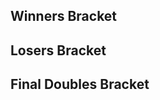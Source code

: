 {{DISPLAYTITLE:Super Nebulous 2: Doubles Bracket}}{{SetGame|melee}}{{BracketMatchSMWDisambig |oldtags=Mr.E |newtags=Mr.E (Unknown)}}
{{tabs static
|name1=Overview
|link1=Super Nebulous/2
|name2=Singles Bracket
|link2=Super Nebulous/2/Singles Bracket
|name3=Doubles Bracket
|link3=Super Nebulous/2/Doubles Bracket
|This=3
}}<!-- Generated with http://tournament-nub.rhcloud.com/toliquipedia -->

==Winners Bracket==
{{32DEDoublesWBracketA
|column-width=160
|r1m1t1p1=DJ Nintendo |r1m1t1p2=The Moon  |r1m1t1p1flag=us |r1m1t1p2flag=us |r1m1t1score=W |r1m1win=1
|r1m1t2p1=Bye |r1m1t2p2=Bye |r1m1p2flag= |r1m1p2score=-

|r1m2t1p1=Mt. Crushmore |r1m2t1p2=Quil  |r1m2t1p1flag= |r1m2t1p2flag= |r1m2t1score={{win}} |r1m2win=1
|r1m2t2p1=AL Juan |r1m2t2p2=AJK  |r1m2t2p1flag= |r1m2t2p2flag= |r1m2t2score=

|r1m3t1p1=Zoler |r1m3t1p2=Mike Haggar  |r1m3t1p1flag=se |r1m3t1p2flag=se |r1m3t1score=W |r1m3win=1
|r1m3t2p1=Bye |r1m3t2p2=Bye |r1m3p2flag= |r1m3p2score=-

|r1m4t1p1=HDL |r1m4t1p2=Mizu |r1m4p1flag=  |r1m4t1p1flag= |r1m4t1p2flag= |r1m4t1score=W |r1m4win=1
|r1m4t2p1=Bye |r1m4t2p2=Bye |r1m4p2flag= |r1m4p2score=-

|r1m5t1p1=Ice |r1m5t1p2=Swedish Delight  |r1m5t1p1flag=de |r1m5t1p2flag=us |r1m5t1score=W |r1m5win=1
|r1m5t2p1=Bye |r1m5t2p2=Bye |r1m5p2flag= |r1m5p2score=-

|r1m6t1p1=Kikki |r1m6t1p2=VJ  |r1m6t1p1flag= |r1m6t1p2flag= |r1m6t1score={{win}} |r1m6win=1
|r1m6t2p1=Havok |r1m6t2p2=Ultros  |r1m6t2p1flag= |r1m6t2p2flag= |r1m6t2score=

|r1m7t1p1=Fuzzyness |r1m7t1p2=Professor Pro  |r1m7t1p1flag=gb |r1m7t1p2flag=gb |r1m7t1score=W |r1m7win=1
|r1m7t2p1=Bye |r1m7t2p2=Bye |r1m7p2flag= |r1m7p2score=-

|r1m8t1p1=Squible |r1m8t1p2=MattDotZeb  |r1m8t1p1flag= |r1m8t1p2flag=us |r1m8t1score={{win}} |r1m8win=1
|r1m8t2p1=Chopseki |r1m8t2p2=White Mike  |r1m8t2p1flag= |r1m8t2p2flag= |r1m8t2score=

|r1m9t1p1=Android |r1m9t1p2=Calle W  |r1m9t1p1flag=se |r1m9t1p2flag=se |r1m9t1score=W |r1m9win=1
|r1m9t2p1=Bye |r1m9t2p2=Bye |r1m9p2flag= |r1m9p2score=-

|r1m10t1p1=Chuuper |r1m10t1p2=Idris  |r1m10t1p1flag= |r1m10t1p2flag= |r1m10t1score={{win}} |r1m10win=1
|r1m10t2p1=Mr.E |r1m10t2p2=Mr. GMO |r1m10p2flag= |r1m10p2score=

|r1m11t1p1=Zang |r1m11t1p2=GR  |r1m11t1p1flag= |r1m11t1p2flag= |r1m11t1score=W |r1m11win=1
|r1m11t2p1=Bye |r1m11t2p2=Bye |r1m11p2flag= |r1m11p2score=-

|r1m12t1p1=Fiya |r1m12t1p2=Zero Omega  |r1m12t1p1flag= |r1m12t1p2flag= |r1m12t1score=W |r1m12win=1
|r1m12t2p1=Bye |r1m12t2p2=Bye |r1m12p2flag= |r1m12p2score=-

|r1m13t1p1=G$ |r1m13t1p2=Alukard  |r1m13t1p1flag=us |r1m13t1p2flag=us |r1m13t1score=W |r1m13win=1
|r1m13t2p1=Bye |r1m13t2p2=Bye |r1m13p2flag= |r1m13p2score=-

|r1m14t1p1=Kmac |r1m14t1p2=Overflow  |r1m14t1p1flag= |r1m14t1p2flag= |r1m14t1score={{win}} |r1m14win=1
|r1m14t2p1=Mint |r1m14t2p2=Mums  |r1m14t2p1flag= |r1m14t2p2flag= |r1m14t2score=

|r1m15t1p1=Kuja |r1m15t1p2=Dev  |r1m15t1p1flag=se |r1m15t1p2flag=se |r1m15t1score=W |r1m15win=1
|r1m15t2p1=Bye |r1m15t2p2=Bye |r1m15p2flag= |r1m15p2score=-

|r1m16t1p1=Smuckers |r1m16t1p2=Boogie  |r1m16t1p1flag= |r1m16t1p2flag= |r1m16t1score={{win}} |r1m16win=1
|r1m16t2p1=Wawa |r1m16t2p2=Moses  |r1m16t2p1flag= |r1m16t2p2flag= |r1m16t2score=

|r2m1t1p1=DJ Nintendo |r2m1t1p2=The Moon  |r2m1t1p1flag=us |r2m1t1p2flag=us |r2m1t1score={{win}} |r2m1win=1
|r2m1t2p1=Mt. Crushmore |r2m1t2p2=Quil  |r2m1t2p1flag= |r2m1t2p2flag= |r2m1t2score=

|r2m2t1p1=Zoler |r2m2t1p2=Mike Haggar  |r2m2t1p1flag=se |r2m2t1p2flag=se |r2m2t1score= |r2m2win=2
|r2m2t2p1=HDL |r2m2t2p2=Mizu |r2m2p2flag=  |r2m2t2p1flag= |r2m2t2p2flag= |r2m2t2score={{win}}

|r2m3t1p1=Ice |r2m3t1p2=Swedish Delight  |r2m3t1p1flag=de |r2m3t1p2flag=us |r2m3t1score={{win}} |r2m3win=1
|r2m3t2p1=Kikki |r2m3t2p2=VJ  |r2m3t2p1flag= |r2m3t2p2flag= |r2m3t2score=

|r2m4t1p1=Fuzzyness |r2m4t1p2=Professor Pro  |r2m4t1p1flag=gb |r2m4t1p2flag=gb |r2m4t1score={{win}} |r2m4win=1
|r2m4t2p1=Squible |r2m4t2p2=MattDotZeb |r2m4t2p1flag= |r2m4t2p2flag=us |r2m4t2score=

|r2m5t1p1=Android |r2m5t1p2=Calle W  |r2m5t1p1flag=se |r2m5t1p2flag=se |r2m5t1score={{win}} |r2m5win=1
|r2m5t2p1=Chuuper |r2m5t2p2=Idris  |r2m5t2p1flag= |r2m5t2p2flag= |r2m5t2score=

|r2m6t1p1=Zang |r2m6t1p2=GR  |r2m6t1p1flag= |r2m6t1p2flag= |r2m6t1score= |r2m6win=2
|r2m6t2p1=Fiya |r2m6t2p2=Zero Omega  |r2m6t2p1flag= |r2m6t2p2flag= |r2m6t2score={{win}}

|r2m7t1p1=G$ |r2m7t1p2=Alukard  |r2m7t1p1flag=us |r2m7t1p2flag=us |r2m7t1score={{win}} |r2m7win=1
|r2m7t2p1=Kmac |r2m7t2p2=Overflow  |r2m7t2p1flag= |r2m7t2p2flag= |r2m7t2score=

|r2m8t1p1=Kuja |r2m8t1p2=Dev  |r2m8t1p1flag=se |r2m8t1p2flag=se |r2m8t1score={{win}} |r2m8win=1
|r2m8t2p1=Smuckers |r2m8t2p2=Boogie  |r2m8t2p1flag= |r2m8t2p2flag= |r2m8t2score=

|r3m1t1p1=DJ Nintendo |r3m1t1p2=The Moon  |r3m1t1p1flag=us |r3m1t1p2flag=us |r3m1t1score={{win}} |r3m1win=1
|r3m1t2p1=HDL |r3m1t2p2=Mizu |r3m1p2flag=  |r3m1t2p1flag= |r3m1t2p2flag= |r3m1t2score=

|r3m2t1p1=Ice |r3m2t1p2=Swedish Delight  |r3m2t1p1flag=de |r3m2t1p2flag=us |r3m2t1score={{win}} |r3m2win=1
|r3m2t2p1=Fuzzyness |r3m2t2p2=Professor Pro  |r3m2t2p1flag=gb |r3m2t2p2flag=gb |r3m2t2score=

|r3m3t1p1=Android |r3m3t1p2=Calle W  |r3m3t1p1flag=se |r3m3t1p2flag=se |r3m3t1score= |r3m3win=2
|r3m3t2p1=Fiya |r3m3t2p2=Zero Omega  |r3m3t2p1flag= |r3m3t2p2flag= |r3m3t2score={{win}}

|r3m4t1p1=G$ |r3m4t1p2=Alukard  |r3m4t1p1flag=us |r3m4t1p2flag=us |r3m4t1score={{win}} |r3m4win=1
|r3m4t2p1=Kuja |r3m4t2p2=Dev  |r3m4t2p1flag=se |r3m4t2p2flag=se |r3m4t2score=

|r4m1t1p1=DJ Nintendo |r4m1t1p2=The Moon  |r4m1t1p1flag=us |r4m1t1p2flag=us |r4m1t1score={{win}} |r4m1win=1
|r4m1t2p1=Ice |r4m1t2p2=Swedish Delight  |r4m1t2p1flag=de |r4m1t2p2flag=us |r4m1t2score=

|r4m2t1p1=Fiya |r4m2t1p2=Zero Omega  |r4m2t1p1flag= |r4m2t1p2flag= |r4m2t1score= |r4m2win=2
|r4m2t2p1=G$ |r4m2t2p2=Alukard  |r4m2t2p1flag=us |r4m2t2p2flag=us |r4m2t2score={{win}}
}}

==Losers Bracket==
{{32DEDoublesLBracketSmwA
|tourneylink=Super Nebulous/2
|tourneyname=Super Nebulous 2
|l1placement=25-32
|l2placement=17-24
|l3placement=13-16
|l4placement=9-12
|l5placement=7-8
|l6placement=5-6
|column-width=160

|l1m1t1p1=Bye |l1m1t1p2=Bye |l1m1p1flag= |l1m1p1score=- |l1m1win=2
|l1m1t2p1=AL Juan |l1m1t2p2=AJK  |l1m1t2p1flag= |l1m1t2p2flag= |l1m1t2score=W

|l1m2t1p1=Bye |l1m2t1p2=Bye |l1m2p1flag= |l1m2p1score=- |l1m2win=
|l1m2t2p1=Bye |l1m2t2p2=Bye |l1m2p2flag= |l1m2p2score=W

|l1m3t1p1=Bye |l1m3t1p2=Bye |l1m3p1flag= |l1m3p1score=- |l1m3win=2
|l1m3t2p1=Havok |l1m3t2p2=Ultros  |l1m3t2p1flag= |l1m3t2p2flag= |l1m3t2score=W

|l1m4t1p1=Bye |l1m4t1p2=Bye |l1m4p1flag= |l1m4p1score=- |l1m4win=2
|l1m4t2p1=Chopseki |l1m4t2p2=White Mike  |l1m4t2p1flag= |l1m4t2p2flag= |l1m4t2score=W

|l1m5t1p1=Bye |l1m5t1p2=Bye |l1m5p1flag= |l1m5p1score=- |l1m5win=2
|l1m5t2p1=Mr.E |l1m5t2p2=Mr. GMO |l1m5p2flag= |l1m5p2score=W

|l1m6t1p1=Bye |l1m6t1p2=Bye |l1m6p1flag= |l1m6p1score=- |l1m6win=
|l1m6t2p1=Bye |l1m6t2p2=Bye |l1m6p2flag= |l1m6p2score=W

|l1m7t1p1=Bye |l1m7t1p2=Bye |l1m7p1flag= |l1m7p1score=- |l1m7win=2
|l1m7t2p1=Mint |l1m7t2p2=Mums  |l1m7t2p1flag= |l1m7t2p2flag= |l1m7t2score=W

|l1m8t1p1=Bye |l1m8t1p2=Bye |l1m8p1flag= |l1m8p1score=- |l1m8win=2
|l1m8t2p1=Wawa |l1m8t2p2=Moses  |l1m8t2p1flag= |l1m8t2p2flag= |l1m8t2score=W

|l2m1t1p1=Smuckers |l2m1t1p2=Boogie  |l2m1t1p1flag= |l2m1t1p2flag= |l2m1t1score={{win}} |l2m1win=1
|l2m1t2p1=AL Juan |l2m1t2p2=AJK  |l2m1t2p1flag= |l2m1t2p2flag= |l2m1t2score=

|l2m2t1p1=Kmac |l2m2t1p2=Overflow  |l2m2t1p1flag= |l2m2t1p2flag= |l2m2t1score=W |l2m2win=1
|l2m2t2p1=Bye |l2m2t2p2=Bye |l2m2p2flag= |l2m2p2score=-

|l2m3t1p1=Zang |l2m3t1p2=GR  |l2m3t1p1flag= |l2m3t1p2flag= |l2m3t1score={{win}} |l2m3win=1
|l2m3t2p1=Havok |l2m3t2p2=Ultros  |l2m3t2p1flag= |l2m3t2p2flag= |l2m3t2score=

|l2m4t1p1=Chuuper |l2m4t1p2=Idris  |l2m4t1p1flag= |l2m4t1p2flag= |l2m4t1score={{win}} |l2m4win=1
|l2m4t2p1=Chopseki |l2m4t2p2=White Mike  |l2m4t2p1flag= |l2m4t2p2flag= |l2m4t2score=

|l2m5t1p1=Squible |l2m5t1p2=MattDotZeb  |l2m5t1p1flag= |l2m5t1p2flag=us |l2m5t1score={{win}} |l2m5win=1
|l2m5t2p1=Mr.E |l2m5t2p2=Mr. GMO |l2m5p2flag= |l2m5p2score=

|l2m6t1p1=Kikki |l2m6t1p2=VJ  |l2m6t1p1flag= |l2m6t1p2flag= |l2m6t1score=W |l2m6win=1
|l2m6t2p1=Bye |l2m6t2p2=Bye |l2m6p2flag= |l2m6p2score=-

|l2m7t1p1=Zoler |l2m7t1p2=Mike Haggar  |l2m7t1p1flag=se |l2m7t1p2flag=se |l2m7t1score={{win}} |l2m7win=1
|l2m7t2p1=Mint |l2m7t2p2=Mums  |l2m7t2p1flag= |l2m7t2p2flag= |l2m7t2score=

|l2m8t1p1=Mt. Crushmore |l2m8t1p2=Quil  |l2m8t1p1flag= |l2m8t1p2flag= |l2m8t1score={{win}} |l2m8win=1
|l2m8t2p1=Wawa |l2m8t2p2=Moses  |l2m8t2p1flag= |l2m8t2p2flag= |l2m8t2score=

|l3m1t1p1=Smuckers |l3m1t1p2=Boogie  |l3m1t1p1flag= |l3m1t1p2flag= |l3m1t1score={{win}} |l3m1win=1
|l3m1t2p1=Kmac |l3m1t2p2=Overflow  |l3m1t2p1flag= |l3m1t2p2flag= |l3m1t2score=

|l3m2t1p1=Zang |l3m2t1p2=GR  |l3m2t1p1flag= |l3m2t1p2flag= |l3m2t1score= |l3m2win=2
|l3m2t2p1=Chuuper |l3m2t2p2=Idris  |l3m2t2p1flag= |l3m2t2p2flag= |l3m2t2score={{win}}

|l3m3t1p1=Squible |l3m3t1p2=MattDotZeb  |l3m3t1p1flag= |l3m3t1p2flag=us |l3m3t1score={{win}} |l3m3win=1
|l3m3t2p1=Kikki |l3m3t2p2=VJ  |l3m3t2p1flag= |l3m3t2p2flag= |l3m3t2score=

|l3m4t1p1=Zoler |l3m4t1p2=Mike Haggar  |l3m4t1p1flag=se |l3m4t1p2flag=se |l3m4t1score={{win}} |l3m4win=1
|l3m4t2p1=Mt. Crushmore |l3m4t2p2=Quil  |l3m4t2p1flag= |l3m4t2p2flag= |l3m4t2score=

|l4m1t1p1=Fuzzyness |l4m1t1p2=Professor Pro  |l4m1t1p1flag=gb |l4m1t1p2flag=gb |l4m1t1score={{win}} |l4m1win=1
|l4m1t2p1=Smuckers |l4m1t2p2=Boogie  |l4m1t2p1flag= |l4m1t2p2flag= |l4m1t2score=

|l4m2t1p1=HDL |l4m2t1p2=Mizu |l4m2p1flag=  |l4m2t1p1flag= |l4m2t1p2flag= |l4m2t1score= |l4m2win=2
|l4m2t2p1=Chuuper |l4m2t2p2=Idris  |l4m2t2p1flag= |l4m2t2p2flag= |l4m2t2score={{win}}

|l4m3t1p1=Kuja |l4m3t1p2=Dev  |l4m3t1p1flag=se |l4m3t1p2flag=se |l4m3t1score={{win}} |l4m3win=1
|l4m3t2p1=Squible |l4m3t2p2=MattDotZeb |l4m3t2p1flag= |l4m3t2p2flag=us |l4m3t2score=

|l4m4t1p1=Android |l4m4t1p2=Calle W  |l4m4t1p1flag=se |l4m4t1p2flag=se |l4m4t1score={{win}} |l4m4win=1
|l4m4t2p1=Zoler |l4m4t2p2=Mike Haggar  |l4m4t2p1flag=se |l4m4t2p2flag=se |l4m4t2score=

|l5m1t1p1=Fuzzyness |l5m1t1p2=Professor Pro  |l5m1t1p1flag=gb |l5m1t1p2flag=gb |l5m1t1score={{win}} |l5m1win=1
|l5m1t2p1=Chuuper |l5m1t2p2=Idris  |l5m1t2p1flag= |l5m1t2p2flag= |l5m1t2score=

|l5m2t1p1=Kuja |l5m2t1p2=Dev  |l5m2t1p1flag=se |l5m2t1p2flag=se |l5m2t1score= |l5m2win=2
|l5m2t2p1=Android |l5m2t2p2=Calle W  |l5m2t2p1flag=se |l5m2t2p2flag=se |l5m2t2score={{win}}

|l6m1t1p1=Fiya |l6m1t1p2=Zero Omega  |l6m1t1p1flag= |l6m1t1p2flag= |l6m1t1score= |l6m1win=2
|l6m1t2p1=Fuzzyness |l6m1t2p2=Professor Pro  |l6m1t2p1flag=gb |l6m1t2p2flag=gb |l6m1t2score={{win}}

|l6m2t1p1=Ice |l6m2t1p2=Swedish Delight  |l6m2t1p1flag=de |l6m2t1p2flag=us |l6m2t1score={{win}} |l6m2win=1
|l6m2t2p1=Android |l6m2t2p2=Calle W  |l6m2t2p1flag=se |l6m2t2p2flag=se |l6m2t2score=
}}
<onlyinclude>
==Final Doubles Bracket==
{{DEFinalDoublesSmwBracket
|tourneylink=Super Nebulous/2
|tourneyname=Super Nebulous 2
|l1placement=4
|r2placement=3
|r3loserplacement=2
|r3winnerplacement=1
|column-width=160

<!-- FROM WINNERS -->
|r1m1t1p1=DJ Nintendo |r1m1t1p2=The Moon |r1m1t1p1flag=us |r1m1t1p2flag=us |r1m1t1score=3 |r1m1win=1
|r1m1t2p1=G$ |r1m1t2p2=Alukard  |r1m1t2p1flag=us |r1m1t2p2flag=us |r1m1t2score=0
|r1m1t1p1char1=fox |r1m1t1p1stock1=1 |r1m1t1p2char1=fox |r1m1t1p2stock1=1
|r1m1t2p1char1=falco |r1m1t2p1stock1=0 |r1m1t2p2char1=fox |r1m1t2p2stock1=0 |r1m1win1=1 |r1m1stage1=Battlefield
|r1m1t1p1char2=fox |r1m1t1p1stock2=2 |r1m1t1p2char2=fox |r1m1t1p2stock2=1
|r1m1t2p1char2=falco |r1m1t2p1stock2=0 |r1m1t2p2char2=fox |r1m1t2p2stock2=0 |r1m1win2=1 |r1m1stage2=Battlefield
|r1m1t1p1char3=fox |r1m1t1p1stock3=1 |r1m1t1p2char3=fox |r1m1t1p2stock3=1
|r1m1t2p1char3=falco |r1m1t2p1stock3=0 |r1m1t2p2char3=fox |r1m1t2p2stock3=0 |r1m1win3=1 |r1m1stage3=Pokémon Stadium
|r1m1details={{BracketMatchDetails|preview=|lrthread=|interview=|recap=|comment=|live=|vod=https://youtu.be/khYO9APB7XE}}

<!-- FROM LOSERS -->
|l1m1t1p1=Fuzzyness |l1m1t1p2=Professor Pro |l1m1t1p1flag=gb |l1m1t1p2flag=gb |l1m1t1score= |l1m1win=2
|l1m1t2p1=Ice |l1m1t2p2=Swedish Delight  |l1m1t2p1flag=de |l1m1t2p2flag=us |l1m1t2score={{win}}

<!-- LOSERS FINALS -->
|r2m1t1p1=G$ |r2m1t1p2=Alukard |r2m1p1flag=us  |r2m1t1p1flag=us |r2m1t1p2flag=us |r2m1t1score=3 |r2m1win=1
|r2m1t2p1=Ice |r2m1t2p2=Swedish Delight  |r2m1t2p1flag=de |r2m1t2p2flag=us |r2m1t2score=0
|r2m1t1p1char1=falco |r2m1t1p1stock1=2 |r2m1t1p2char1=fox |r2m1t1p2stock1=1
|r2m1t2p1char1=fox |r2m1t2p1stock1=0 |r2m1t2p2char1=sheik |r2m1t2p2stock1=0 |r2m1win1=1 |r2m1stage1=Dream Land
|r2m1t1p1char2=falco |r2m1t1p1stock2=0 |r2m1t1p2char2=fox |r2m1t1p2stock2=1
|r2m1t2p1char2=fox |r2m1t2p1stock2=0 |r2m1t2p2char2=sheik |r2m1t2p2stock2=0 |r2m1win2=1 |r2m1stage2=Dream Land
|r2m1t1p1char3=falco |r2m1t1p1stock3=2 |r2m1t1p2char3=fox |r2m1t1p2stock3=1
|r2m1t2p1char3=fox |r2m1t2p1stock3=0 |r2m1t2p2char3=sheik |r2m1t2p2stock3=0 |r2m1win3=1 |r2m1stage3=Final Destination
|r2m1details={{BracketMatchDetails|preview=|lrthread=|interview=|recap=|comment=|live=|vod=https://youtu.be/xv6yRthAeZo}}

<!-- GRAND FINALS -->
|r3m1t1p1=DJ Nintendo |r3m1t1p2=The Moon  |r3m1t1p1flag=us |r3m1t1p2flag=us |r3m1t1score=3 |r3m1win=1
|r3m1t2p1=G$ |r3m1t2p2=Alukard  |r3m1t2p1flag=us |r3m1t2p2flag=us |r3m1t2score=0
|r3m1t1p1char1=fox |r3m1t1p1stock1=1 |r3m1t1p2char1=fox |r3m1t1p2stock1=1
|r3m1t2p1char1=falco |r3m1t2p1stock1=0 |r3m1t2p2char1=fox |r3m1t2p2stock1=0 |r3m1win1=1 |r3m1stage1=Battlefield
|r3m1t1p1char2=fox |r3m1t1p1stock2=1 |r3m1t1p2char2=fox |r3m1t1p2stock2=1
|r3m1t2p1char2=falco |r3m1t2p1stock2=0 |r3m1t2p2char2=fox |r3m1t2p2stock2=0 |r3m1win2=1 |r3m1stage2=Dream Land
|r3m1t1p1char3=fox |r3m1t1p1stock3=1 |r3m1t1p2char3=fox |r3m1t1p2stock3=1
|r3m1t2p1char3=falco |r3m1t2p1stock3=0 |r3m1t2p2char3=fox |r3m1t2p2stock3=0 |r3m1win3=1 |r3m1stage3=Dream Land
|r3m1details={{BracketMatchDetails|preview=|lrthread=|interview=|recap=|comment=|live=|vod=https://youtu.be/OYptVuzHQKI}}
}}
</onlyinclude>
